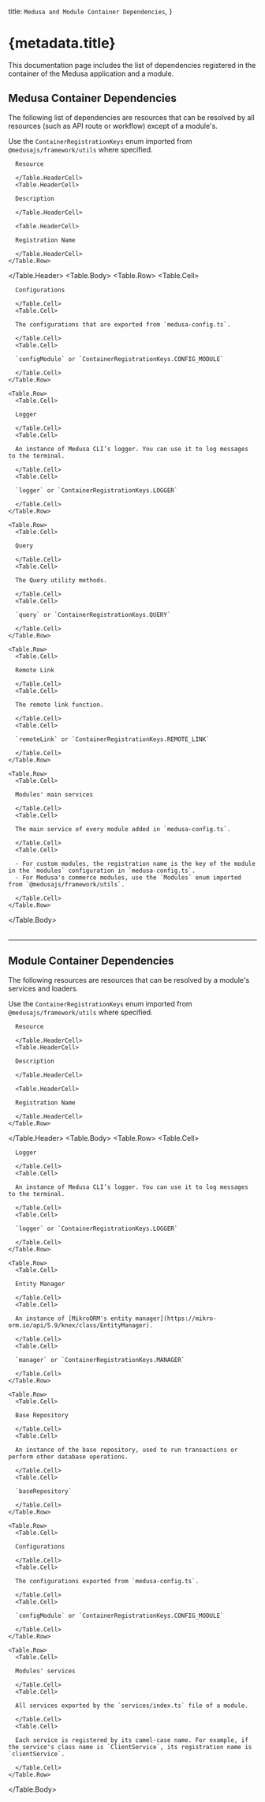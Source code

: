 
  title: `Medusa and Module Container Dependencies`,
}

# {metadata.title}

This documentation page includes the list of dependencies registered in the container of the Medusa application and a module.

## Medusa Container Dependencies

The following list of dependencies are resources that can be resolved by all resources (such as API route or workflow) except of a module's.

<Note>

Use the `ContainerRegistrationKeys` enum imported from `@medusajs/framework/utils` where specified.

</Note>

<Table>
  <Table.Header>
    <Table.Row>
      <Table.HeaderCell>

      Resource

      </Table.HeaderCell>
      <Table.HeaderCell>

      Description

      </Table.HeaderCell>

      <Table.HeaderCell>

      Registration Name

      </Table.HeaderCell>
    </Table.Row>
  </Table.Header>
  <Table.Body>
    <Table.Row>
      <Table.Cell>

      Configurations

      </Table.Cell>
      <Table.Cell>

      The configurations that are exported from `medusa-config.ts`.

      </Table.Cell>
      <Table.Cell>

      `configModule` or `ContainerRegistrationKeys.CONFIG_MODULE`

      </Table.Cell>
    </Table.Row>

    <Table.Row>
      <Table.Cell>

      Logger

      </Table.Cell>
      <Table.Cell>

      An instance of Medusa CLI’s logger. You can use it to log messages to the terminal.

      </Table.Cell>
      <Table.Cell>

      `logger` or `ContainerRegistrationKeys.LOGGER`

      </Table.Cell>
    </Table.Row>

    <Table.Row>
      <Table.Cell>

      Query

      </Table.Cell>
      <Table.Cell>

      The Query utility methods.

      </Table.Cell>
      <Table.Cell>

      `query` or `ContainerRegistrationKeys.QUERY`

      </Table.Cell>
    </Table.Row>

    <Table.Row>
      <Table.Cell>

      Remote Link

      </Table.Cell>
      <Table.Cell>

      The remote link function.

      </Table.Cell>
      <Table.Cell>

      `remoteLink` or `ContainerRegistrationKeys.REMOTE_LINK`

      </Table.Cell>
    </Table.Row>

    <Table.Row>
      <Table.Cell>

      Modules' main services

      </Table.Cell>
      <Table.Cell>

      The main service of every module added in `medusa-config.ts`.

      </Table.Cell>
      <Table.Cell>

      - For custom modules, the registration name is the key of the module in the `modules` configuration in `medusa-config.ts`.
      - For Medusa's commerce modules, use the `Modules` enum imported from `@medusajs/framework/utils`.

      </Table.Cell>
    </Table.Row>
  </Table.Body>
</Table>

---

## Module Container Dependencies

The following resources are resources that can be resolved by a module's services and loaders.

<Note>

Use the `ContainerRegistrationKeys` enum imported from `@medusajs/framework/utils` where specified.

</Note>

<Table>
  <Table.Header>
    <Table.Row>
      <Table.HeaderCell>

      Resource

      </Table.HeaderCell>
      <Table.HeaderCell>

      Description

      </Table.HeaderCell>

      <Table.HeaderCell>

      Registration Name

      </Table.HeaderCell>
    </Table.Row>
  </Table.Header>
  <Table.Body>
    <Table.Row>
      <Table.Cell>

      Logger

      </Table.Cell>
      <Table.Cell>

      An instance of Medusa CLI’s logger. You can use it to log messages to the terminal.

      </Table.Cell>
      <Table.Cell>

      `logger` or `ContainerRegistrationKeys.LOGGER`

      </Table.Cell>
    </Table.Row>

    <Table.Row>
      <Table.Cell>

      Entity Manager

      </Table.Cell>
      <Table.Cell>

      An instance of [MikroORM's entity manager](https://mikro-orm.io/api/5.9/knex/class/EntityManager).

      </Table.Cell>
      <Table.Cell>

      `manager` or `ContainerRegistrationKeys.MANAGER`

      </Table.Cell>
    </Table.Row>

    <Table.Row>
      <Table.Cell>

      Base Repository

      </Table.Cell>
      <Table.Cell>

      An instance of the base repository, used to run transactions or perform other database operations.

      </Table.Cell>
      <Table.Cell>

      `baseRepository`

      </Table.Cell>
    </Table.Row>

    <Table.Row>
      <Table.Cell>

      Configurations

      </Table.Cell>
      <Table.Cell>

      The configurations exported from `medusa-config.ts`.

      </Table.Cell>
      <Table.Cell>

      `configModule` or `ContainerRegistrationKeys.CONFIG_MODULE`

      </Table.Cell>
    </Table.Row>

    <Table.Row>
      <Table.Cell>

      Modules' services

      </Table.Cell>
      <Table.Cell>

      All services exported by the `services/index.ts` file of a module.

      </Table.Cell>
      <Table.Cell>

      Each service is registered by its camel-case name. For example, if the service's class name is `ClientService`, its registration name is `clientService`.

      </Table.Cell>
    </Table.Row>
  </Table.Body>
</Table>